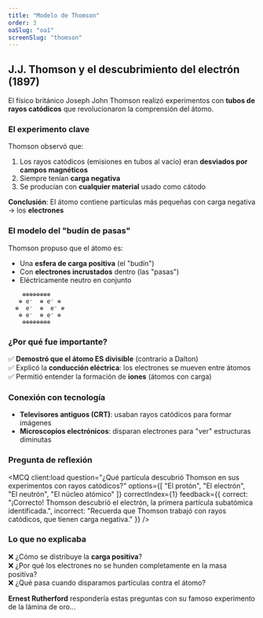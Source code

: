 ```yaml
---
title: "Modelo de Thomson"
order: 3
oaSlug: "oa1"
screenSlug: "thomson"
---
```


## J.J. Thomson y el descubrimiento del electrón (1897)

El físico británico Joseph John Thomson realizó experimentos con **tubos de rayos catódicos** que revolucionaron la comprensión del átomo.

### El experimento clave

Thomson observó que:
1. Los rayos catódicos (emisiones en tubos al vacío) eran **desviados por campos magnéticos**
2. Siempre tenían **carga negativa**
3. Se producían con **cualquier material** usado como cátodo

**Conclusión**: El átomo contiene partículas más pequeñas con carga negativa → los **electrones**

### El modelo del "budín de pasas"

Thomson propuso que el átomo es:
- Una **esfera de carga positiva** (el "budín")
- Con **electrones incrustados** dentro (las "pasas")
- Eléctricamente neutro en conjunto

```
    ⊕⊕⊕⊕⊕⊕⊕⊕
   ⊕ e⁻  ⊕ e⁻ ⊕
  ⊕  e⁻  ⊕  e⁻ ⊕
   ⊕ e⁻  ⊕ e⁻ ⊕
    ⊕⊕⊕⊕⊕⊕⊕⊕
```

### ¿Por qué fue importante?

✅ **Demostró que el átomo ES divisible** (contrario a Dalton)  
✅ Explicó la **conducción eléctrica**: los electrones se mueven entre átomos  
✅ Permitió entender la formación de **iones** (átomos con carga)

### Conexión con tecnología

- **Televisores antiguos (CRT)**: usaban rayos catódicos para formar imágenes
- **Microscopios electrónicos**: disparan electrones para "ver" estructuras diminutas

### Pregunta de reflexión


<MCQ 
  client:load 
  question="¿Qué partícula descubrió Thomson en sus experimentos con rayos catódicos?" 
  options={[
    "El protón",
    "El electrón",
    "El neutrón",
    "El núcleo atómico"
  ]} 
  correctIndex={1} 
  feedback={{
    correct: "¡Correcto! Thomson descubrió el electrón, la primera partícula subatómica identificada.",
    incorrect: "Recuerda que Thomson trabajó con rayos catódicos, que tienen carga negativa."
  }} 
/>

### Lo que no explicaba

❌ ¿Cómo se distribuye la **carga positiva**?  
❌ ¿Por qué los electrones no se hunden completamente en la masa positiva?  
❌ ¿Qué pasa cuando disparamos partículas contra el átomo?

**Ernest Rutherford** respondería estas preguntas con su famoso experimento de la lámina de oro...
